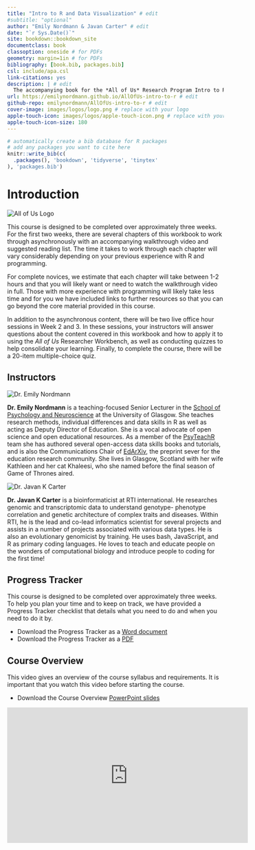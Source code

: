 ```yaml
--- 
title: "Intro to R and Data Visualization" # edit
#subtitle: "optional" 
author: "Emily Nordmann & Javan Carter" # edit
date: "`r Sys.Date()`"
site: bookdown::bookdown_site
documentclass: book
classoption: oneside # for PDFs
geometry: margin=1in # for PDFs
bibliography: [book.bib, packages.bib]
csl: include/apa.csl
link-citations: yes
description: | # edit
  The accompanying book for the *All of Us* Research Program Intro to R and Data Visualization course.
url: https://emilynordmann.github.io/AllOfUs-intro-to-r # edit
github-repo: emilynordmann/AllOfUs-intro-to-r # edit
cover-image: images/logos/logo.png # replace with your logo
apple-touch-icon: images/logos/apple-touch-icon.png # replace with your logo
apple-touch-icon-size: 180
---
```


```r
# automatically create a bib database for R packages
# add any packages you want to cite here
knitr::write_bib(c(
  .packages(), 'bookdown', 'tidyverse', 'tinytex'
), 'packages.bib')

```

# Introduction {-}

<div class="small_right"><img src="images/logos/logo.png" 
     alt="All of Us Logo" /></div>

This course is designed to be completed over approximately three weeks. For the first two weeks, there are several chapters of this workbook to work through asynchronously with an accompanying walkthrough video and suggested reading list. The time it takes to work through each chapter will vary considerably depending on your previous experience with R and programming. 

For complete novices, we estimate that each chapter will take between 1-2 hours and that you will likely want or need to watch the walkthrough video in full. Those with more experience with programming will likely take less time and for you we have included links to further resources so that you can go beyond the core material provided in this course.

In addition to the asynchronous content, there will be two live office hour sessions in Week 2 and 3. In these sessions, your instructors will answer questions about the content covered in this workbook and how to apply it to using the *All of Us* Researcher Workbench, as well as conducting quizzes to help consolidate your learning. Finally, to complete the course, there will be a 20-item multiple-choice quiz.

## Instructors

<div class="small_right"><img src="images/emily.jpeg" 
     alt="Dr. Emily Nordmann" /></div>

**Dr. Emily Nordmann** is a teaching-focused Senior Lecturer in the [School of Psychology and Neuroscience](https://www.gla.ac.uk/schools/psychologyneuroscience/) at the University of Glasgow. She teaches research methods, individual differences and data skills in R as well as acting as Deputy Director of Education. She is a vocal advocate of open science and open educational resources. As a member of the [PsyTeachR](https://psyteachr.github.io/) team she has authored several open-access data skills books and tutorials, and is also the Communications Chair of [EdArXiv](https://edarxiv.org/), the preprint sever for the education research community. She lives in Glasgow, Scotland with her wife Kathleen and her cat Khaleesi, who she named before the final season of Game of Thrones aired. 

<div class="small_right"><img src="images/javan.png" 
     alt="Dr. Javan K Carter" /></div>
     
**Dr. Javan K Carter** is a bioinformaticist at RTI international. He researches genomic and transcriptomic data to understand genotype- phenotype correlation and genetic architecture of complex traits and diseases. Within RTI, he is the lead and co-lead informatics scientist for several projects and assists in a number of projects associated with various data types. He is also an evolutionary genomicist by training. He uses bash, JavaScript, and R as primary coding languages. He loves to teach and educate people on the wonders of computational biology and introduce people to coding for the first time!

## Progress Tracker {#progress}

This course is designed to be completed over approximately three weeks. To help you plan your time and to keep on track, we have provided a Progress Tracker checklist that details what you need to do and when you need to do it by.

* Download the Progress Tracker as a [Word document](course_materials/progress_tracker.docx)
* Download the Progress Tracker as a [PDF](course_materials/progress_tracker.pdf)

## Course Overview

This video gives an overview of the course syllabus and requirements. It is important that you watch this video before starting the course.

* Download the Course Overview [PowerPoint slides](course_materials/course_overview.pptx)

<iframe width="560" height="315" src="https://www.youtube.com/embed/PpByWITwfqI" title="YouTube video player" frameborder="0" allow="accelerometer; autoplay; clipboard-write; encrypted-media; gyroscope; picture-in-picture" allowfullscreen></iframe>

     
